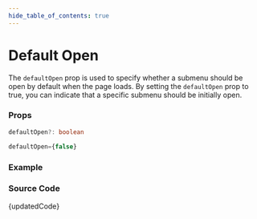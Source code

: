 ```yaml
---
hide_table_of_contents: true
---
```



# Default Open


The `defaultOpen` prop is used to specify whether a submenu should be open by default when the page loads. By setting the `defaultOpen` prop to true, you can indicate that a specific submenu should be initially open.

### Props

```ts noCopy
defaultOpen?: boolean
```

```ts noCopy title='Default Value'
defaultOpen={false}
```

### Example

<BrowserWindow url='/vertical-menu/submenu/default-open'>
  <Provider>
    <DefaultOpen />
  </Provider>
</BrowserWindow>

### Source Code

<TsToJsCodeSnippet>{updatedCode}</TsToJsCodeSnippet>
